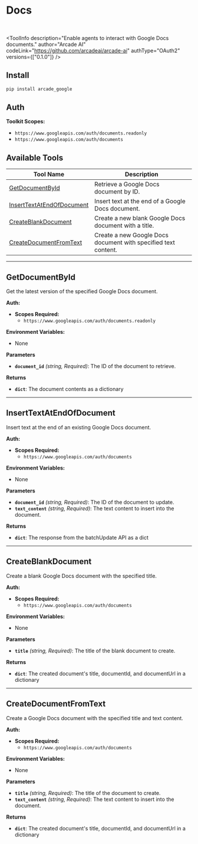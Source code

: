 # Docs

<br />


<ToolInfo
  description="Enable agents to interact with Google Docs documents."
  author="Arcade AI"
  codeLink="https://github.com/arcadeai/arcade-ai"
  authType="OAuth2"
  versions={["0.1.0"]}
/>

<Badges repo="arcadeai/arcade_google" />


## Install

```bash
pip install arcade_google
```
## Auth

**Toolkit Scopes:**


- `https://www.googleapis.com/auth/documents.readonly`
- `https://www.googleapis.com/auth/documents`






## Available Tools

| Tool Name                          | Description                                                    |
|------------------------------------|----------------------------------------------------------------|
| [GetDocumentById](#getdocumentbyid)                | Retrieve a Google Docs document by ID.                          |
| [InsertTextAtEndOfDocument](#inserttextatendofdocument)    | Insert text at the end of a Google Docs document.               |
| [CreateBlankDocument](#createblankdocument)                  | Create a new blank Google Docs document with a title.            |
| [CreateDocumentFromText](#createdocumentfromtext)            | Create a new Google Docs document with specified text content.   |

---

## GetDocumentById

Get the latest version of the specified Google Docs document.

**Auth:**

- **Scopes Required:**
  - `https://www.googleapis.com/auth/documents.readonly`

**Environment Variables:**

- None

**Parameters**

- **`document_id`** *(string, Required)*: The ID of the document to retrieve.


**Returns**

- **`dict`**: The document contents as a dictionary

---

## InsertTextAtEndOfDocument

Insert text at the end of an existing Google Docs document.

**Auth:**

- **Scopes Required:**
  - `https://www.googleapis.com/auth/documents`

**Environment Variables:**

- None

**Parameters**

- **`document_id`** *(string, Required)*: The ID of the document to update.
- **`text_content`** *(string, Required)*: The text content to insert into the document.

**Returns**

- **`dict`**: The response from the batchUpdate API as a dict

---

## CreateBlankDocument

Create a blank Google Docs document with the specified title.

**Auth:**

- **Scopes Required:**
  - `https://www.googleapis.com/auth/documents`

**Environment Variables:**

- None

**Parameters**

- **`title`** *(string, Required)*: The title of the blank document to create.

**Returns**

- **`dict`**: The created document's title, documentId, and documentUrl in a dictionary

---

## CreateDocumentFromText

Create a Google Docs document with the specified title and text content.

**Auth:**

- **Scopes Required:**
  - `https://www.googleapis.com/auth/documents`

**Environment Variables:**

- None

**Parameters**

- **`title`** *(string, Required)*: The title of the document to create.
- **`text_content`** *(string, Required)*: The text content to insert into the document.

**Returns**

- **`dict`**: The created document's title, documentId, and documentUrl in a dictionary
